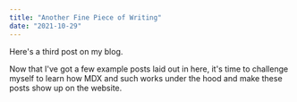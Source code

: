 ```yaml
---
title: "Another Fine Piece of Writing"
date: "2021-10-29"
---
```


Here's a third post on my blog.

Now that I've got a few example posts laid out in here, it's time to challenge myself to learn how MDX and such works under the hood and make these posts show up on the website.
